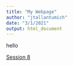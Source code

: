 ```yaml
---
title: "My Webpage"
author: "jtallantumich"
date: "3/1/2021"
output: html_document
---
```


hello

[Session 8](data_cleaning_jtallant.html)
